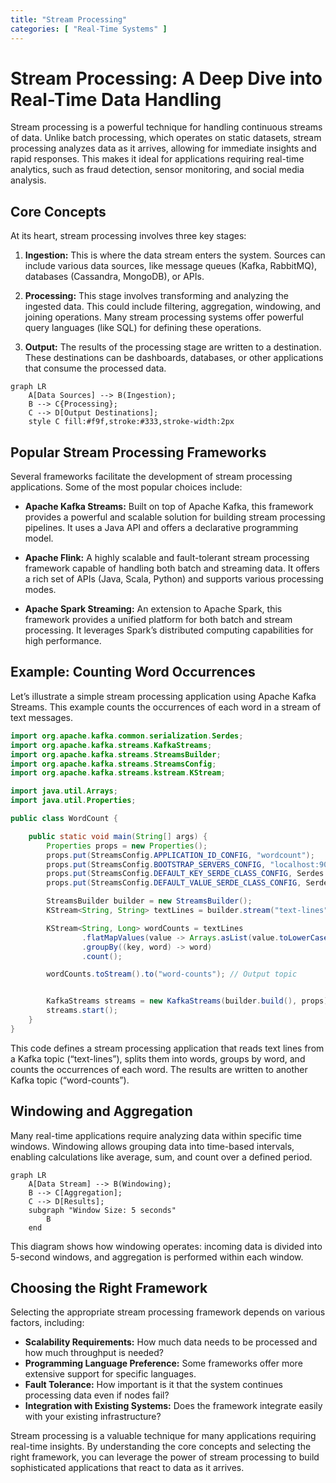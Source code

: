```yaml
---
title: "Stream Processing"
categories: [ "Real-Time Systems" ]
---
```


# Stream Processing: A Deep Dive into Real-Time Data Handling

Stream processing is a powerful technique for handling continuous streams of data. Unlike batch processing, which operates on static datasets, stream processing analyzes data as it arrives, allowing for immediate insights and rapid responses. This makes it ideal for applications requiring real-time analytics, such as fraud detection, sensor monitoring, and social media analysis.

## Core Concepts

At its heart, stream processing involves three key stages:

1.  **Ingestion:** This is where the data stream enters the system. Sources can include various data sources, like message queues (Kafka, RabbitMQ), databases (Cassandra, MongoDB), or APIs.

2.  **Processing:** This stage involves transforming and analyzing the ingested data. This could include filtering, aggregation, windowing, and joining operations. Many stream processing systems offer powerful query languages (like SQL) for defining these operations.

3.  **Output:** The results of the processing stage are written to a destination. These destinations can be dashboards, databases, or other applications that consume the processed data.

```mermaid
graph LR
    A[Data Sources] --> B(Ingestion);
    B --> C{Processing};
    C --> D[Output Destinations];
    style C fill:#f9f,stroke:#333,stroke-width:2px
```

## Popular Stream Processing Frameworks

Several frameworks facilitate the development of stream processing applications. Some of the most popular choices include:

-   **Apache Kafka Streams:** Built on top of Apache Kafka, this framework provides a powerful and scalable solution for building stream processing pipelines. It uses a Java API and offers a declarative programming model.

-   **Apache Flink:** A highly scalable and fault-tolerant stream processing framework capable of handling both batch and streaming data. It offers a rich set of APIs (Java, Scala, Python) and supports various processing modes.

-   **Apache Spark Streaming:** An extension to Apache Spark, this framework provides a unified platform for both batch and stream processing. It leverages Spark's distributed computing capabilities for high performance.

## Example: Counting Word Occurrences

Let's illustrate a simple stream processing application using Apache Kafka Streams. This example counts the occurrences of each word in a stream of text messages.

``` java
import org.apache.kafka.common.serialization.Serdes;
import org.apache.kafka.streams.KafkaStreams;
import org.apache.kafka.streams.StreamsBuilder;
import org.apache.kafka.streams.StreamsConfig;
import org.apache.kafka.streams.kstream.KStream;

import java.util.Arrays;
import java.util.Properties;

public class WordCount {

    public static void main(String[] args) {
        Properties props = new Properties();
        props.put(StreamsConfig.APPLICATION_ID_CONFIG, "wordcount");
        props.put(StreamsConfig.BOOTSTRAP_SERVERS_CONFIG, "localhost:9092"); // Replace with your Kafka brokers
        props.put(StreamsConfig.DEFAULT_KEY_SERDE_CLASS_CONFIG, Serdes.String().getClass());
        props.put(StreamsConfig.DEFAULT_VALUE_SERDE_CLASS_CONFIG, Serdes.String().getClass());

        StreamsBuilder builder = new StreamsBuilder();
        KStream<String, String> textLines = builder.stream("text-lines"); // Input topic

        KStream<String, Long> wordCounts = textLines
                .flatMapValues(value -> Arrays.asList(value.toLowerCase().split("\\W+")))
                .groupBy((key, word) -> word)
                .count();

        wordCounts.toStream().to("word-counts"); // Output topic


        KafkaStreams streams = new KafkaStreams(builder.build(), props);
        streams.start();
    }
}
```

This code defines a stream processing application that reads text lines from a Kafka topic ("text-lines"), splits them into words, groups by word, and counts the occurrences of each word. The results are written to another Kafka topic ("word-counts").

## Windowing and Aggregation

Many real-time applications require analyzing data within specific time windows. Windowing allows grouping data into time-based intervals, enabling calculations like average, sum, and count over a defined period.

```mermaid
graph LR
    A[Data Stream] --> B(Windowing);
    B --> C[Aggregation];
    C --> D[Results];
    subgraph "Window Size: 5 seconds"
        B
    end
```

This diagram shows how windowing operates: incoming data is divided into 5-second windows, and aggregation is performed within each window.

## Choosing the Right Framework

Selecting the appropriate stream processing framework depends on various factors, including:

-   **Scalability Requirements:** How much data needs to be processed and how much throughput is needed?
-   **Programming Language Preference:** Some frameworks offer more extensive support for specific languages.
-   **Fault Tolerance:** How important is it that the system continues processing data even if nodes fail?
-   **Integration with Existing Systems:** Does the framework integrate easily with your existing infrastructure?

Stream processing is a valuable technique for many applications requiring real-time insights. By understanding the core concepts and selecting the right framework, you can leverage the power of stream processing to build sophisticated applications that react to data as it arrives.